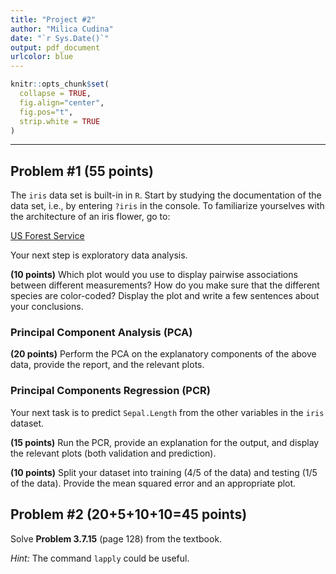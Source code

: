 ```yaml
---
title: "Project #2"
author: "Milica Cudina"
date: "`r Sys.Date()`"
output: pdf_document
urlcolor: blue
---
```

<!-- The author of this template is Dr. Gordan Zitkovic.-->
<!-- The code chunk below contains some settings that will  -->
<!-- make your R code look better in the output pdf file.  -->
<!-- If you are curious about what each option below does, -->
<!-- go to https://yihui.org/knitr/options/ -->
<!-- If not, feel free to disregard everything ...  -->
```r
knitr::opts_chunk$set(
  collapse = TRUE,
  fig.align="center",
  fig.pos="t",
  strip.white = TRUE
)
```
<!-- ... down to here. -->

---

## Problem #1 **(55 points)**
The `iris` data set is built-in in `R`. Start by studying the documentation of the data set, i.e., by entering `?iris` in the console. To familiarize yourselves with the architecture of an iris flower, go to: 

[US Forest Service](https://www.fs.usda.gov/wildflowers/beauty/iris/flower.shtml)

Your next step is exploratory data analysis. 

**(10 points)**
Which plot would you use to display pairwise associations between different measurements? How do you make sure that the different species are color-coded? Display the plot and write a few sentences about your conclusions. 


### Principal Component Analysis (PCA)
**($20$ points)**
Perform the PCA on the explanatory components of the above data, provide the report, and the relevant plots. 

### Principal Components Regression (PCR)
Your next task is to predict `Sepal.Length` from the other variables in the `iris` dataset. 

**(15 points)**
Run the PCR, provide an explanation for the output, and display the relevant plots (both validation and prediction). 

**(10 points)**
Split your dataset into training ($4/5$ of the data) and testing ($1/5$ of the data). Provide the mean squared error and an appropriate plot. 


## Problem #2 **(20+5+10+10=45 points)**
Solve **Problem 3.7.15** (page 128) from the textbook. 

*Hint:* The command `lapply` could be useful. 

